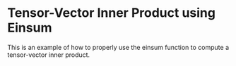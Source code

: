Tensor-Vector Inner Product using Einsum
=========================================

This is an example of how to properly use the einsum function
to compute a tensor-vector inner product.


<WorkedExample />
